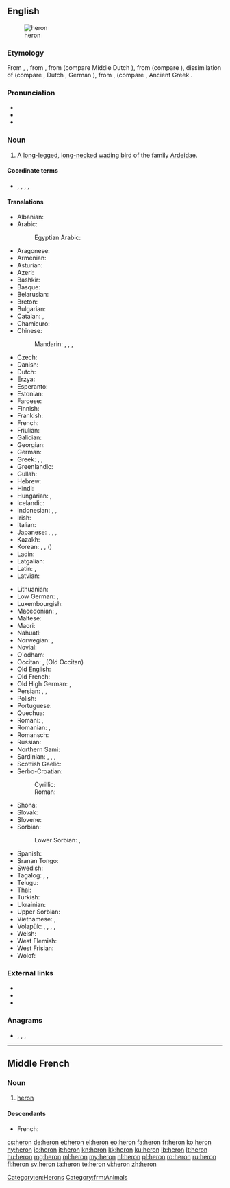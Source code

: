 {{also|Heron|héron}}
==English==
{{slim-wikipedia|dab=heron (disambiguation)|heron}}

[[Image:Urban Heron.JPG|thumb|heron]]

===Etymology===
From {{etyl|enm|en}} {{m|enm|heroun}}, {{m|enm|heiron}}, from {{etyl|xno|en}} {{m|fro|heiron}}, from {{etyl|odt|en}} {{m|odt||heigero}} (compare Middle Dutch {{m|dum|heiger}}), from {{etyl|gem-pro|en}} {{m|gem-pro|*haigrô}} (compare {{cog|sv|häger}}), dissimilation of {{m|gem-pro|*hraigrô}} (compare {{cog|ang|hrāgra}}, Dutch {{m|nl|reiger}}, German {{m|de|Reiher}}), from {{etyl|ine-pro|en}} {{m|ine-pro|*(s)kreik-}}, {{m|ine-pro|*(s)kreig-||to screech, creak}} (compare {{cog|cy|crëyr||heron}}, Ancient Greek {{m|grc|κρίζω||to creak, screech}}.

===Pronunciation===
* {{IPA|/ˈhɛ.ɹən/|lang=en}}
* {{audio|en-us-heron.ogg|Audio (US)|lang=en}}
* {{rhymes|ɛɹən|lang=en}}

===Noun===
{{en-noun}}

# A [[long-legged]], [[long-necked]] [[wading bird]] of the family [[Ardeidae]].

====Coordinate terms====
* {{sense|a wading bird}} {{l|en|egret}}, {{l|en|bittern}}, {{l|en|crane}}, {{l|en|heronsew}}, {{l|en|stork}}

====Translations====
{{trans-top|bird}}
* Albanian: {{t|sq|çapka}}
* Arabic: {{t|ar|مَالِك اَلْحَزِين|m}}
*: Egyptian Arabic: {{t|arz|بلشون|m|tr=balshon|sc=Arab}}
* Aragonese: {{t|an|garra}}
* Armenian: {{t+|hy|ձկնկուլ}}
* Asturian: {{t+|ast|garza|f}}
* Azeri: {{t|az|vağ}}
* Bashkir: {{t|ba|селән|sc=Cyrl}}
* Basque: {{t|eu|koartza}}
* Belarusian: {{t|be|чапля|f|tr=čáplja}}
* Breton: {{t+|br|kerc’heiz|f}}
* Bulgarian: {{t+|bg|чапла|f|tr=čápla}}
* Catalan: {{t|ca|agró}}, {{t|ca|ardeid}}
* Chamicuro: {{t|ccc|askoli}}
* Chinese:
*: Mandarin: {{t+|cmn|蒼鷺|sc=Hani}}, {{t+|cmn|苍鹭|tr=cānglù|sc=Hani}}, {{t+|cmn|鷺|sc=Hani}}, {{t+|cmn|鹭|tr=lù|sc=Hani}}
* Czech: {{t+|cs|volavka|f}}
* Danish: {{t+|da|hejre|c}}
* Dutch: {{t+|nl|reiger|m}}
* Erzya: {{t|myv|сёнксь}}
* Esperanto: {{t+|eo|ardeo}}
* Estonian: {{t|et|haigur}}
* Faroese: {{t+|fo|hegri}}
* Finnish: {{t+|fi|haikara}}
* Frankish: {{t|frk|haigru|m}}
* French: {{t+|fr|héron|m}}
* Friulian: {{t|fur|airon}}
* Galician: {{t|gl|garza}}
* Georgian: {{t|ka|ყანჩა}}
* German: {{t+|de|Reiher|m}}
* Greek: {{t+|el|ερωδιός|m}}, {{t|el|αρδέα|f}}, {{t+|el|τσικνιάς|m}}
* Greenlandic: {{t|kl|qeriiaq}}
* Gullah: {{t|gul|pojo}}
* Hebrew: {{t+|he|אֲנָפָה|f|tr=anafá}}
* Hindi: {{t|hi|वगुला|tr=vagulā}}
* Hungarian: {{t+|hu|gém}}, {{t+|hu|kócsag}}
* Icelandic: {{t+|is|hegri|m}}
* Indonesian: {{t+|id|kuntul}}, {{t+|id|kowak}}, {{t+|id|cangak}}
* Irish: {{t|ga|corr}}
* Italian: {{t+|it|airone|m}}
* Japanese: {{t+|ja|鷺|tr=さぎ, sagi}}, {{t|ja|サギ|tr=sagi}}, {{t|ja|白鷺|tr=しらさぎ, shirasagi}}, {{t|ja|シラサギ|tr=shirasagi}}
* Kazakh: {{t|kk|құтан|tr=kutan|sc=Cyrl}}
* Korean: {{t|ko|왜가리|tr=waegari}}, {{t|ko|해오라기|tr=haeoragi}}, {{t|ko|백로|tr=baengno}} ({{t+|ko|白鷺}})
* Ladin: {{t|lld|airon}}
* Latgalian: {{t|ltg|ziurejs}}
* Latin: {{t+|la|ardea|f}}, {{t|la|ardeola|f}}
* Latvian: {{t|lv|gārnis}}
{{trans-mid}}
* Lithuanian: {{t+|lt|garnys}}
* Low German: {{t|nds|Reier}}, {{t|nds|Reiger|m}}
* Luxembourgish: {{t+|lb|Räer|m}}
* Macedonian: {{t|mk|сива чапја|f|tr=síva čápja}}, {{t|mk|чапја|f|tr=čápja}}
* Maltese: {{t|mt|russett}}
* Maori: {{t|mi|heroni}}
* Nahuatl: {{t|nah|aztatl}}
* Norwegian: {{t|no|hegre}}, {{t|no|heire|m}}
* Novial: {{t|nov|herone}}
* O'odham: {{t|ood|ṣu꞉dagĭ u’uwhig}}
* Occitan: {{t|oc|bernat}}, {{m|pro|*aigreta}} (Old Occitan)
* Old English: {{t|ang|hrāgra|m}}
* Old French: {{t|fro|hairon|m}} {{t|fro|heiron|m}}
* Old High German: {{t|goh|heigaro|m}}, {{t|goh|reigaro|m}}
* Persian: {{t+|fa|حواصیل|tr=havāsil|sc=fa-Arab}}, {{t+|fa|بوتیمار|tr=butimār|sc=fa-Arab}}, {{t|fa|چگرنه|tr=čegarne|sc=fa-Arab}}
* Polish: {{t+|pl|czapla|f}}
* Portuguese: {{t+|pt|garça|f}}
* Quechua: {{t|qu|wakchilla}}
* Romani: {{t|rom|kokosturko|m}}, {{t|rom|kokosturka|f}}
* Romanian: {{t+|ro|stârc|m}}, {{t+|ro|bâtlan|m}}
* Romansch: {{t|rm|irun}}
* Russian: {{t+|ru|ца́пля|f}}
* Northern Sami: {{t|se|ránesháigir}}
* Sardinian: {{t|sc|perdigiorronadas}}, {{t|sc|mengoni}}, {{t|sc|menga}}, {{t|sc|garza}}
* Scottish Gaelic: {{t|gd|corra-ghritheach|f}}
* Serbo-Croatian:
*: Cyrillic: {{t|sh|чапља|f|sc=Cyrl}}
*: Roman: {{t+|sh|čaplja|f|sc=Latn}}
* Shona: {{t|sn|nyarupani}}
* Slovak: {{t|sk|volavka}}
* Slovene: {{t+|sl|čaplja|f}}
* Sorbian:
*: Lower Sorbian: {{t|dsb|šytawa|f}}, {{t|dsb|rybarnik|m}}
* Spanish: {{t+|es|garza|f}}
* Sranan Tongo: {{t|srn|sabaku}}
* Swedish: {{t+|sv|häger}}
* Tagalog: {{t|tl|tagák}}, {{t|tl|bakaw}}, {{t|tl|garsa}}
* Telugu: {{t+|te|నారాయణపక్షి|sc=Telu}}
* Thai: {{t|th|นกยาง|tr=nók yaang|sc=Thai}}
* Turkish: {{t+|tr|balıkçıl}}
* Ukrainian: {{t|uk|чапля|f|tr=čáplja}}
* Upper Sorbian: {{t|hsb|čapla}}
* Vietnamese: {{t|vi|con diệc}}, {{t+|vi|diệc}}
* Volapük: {{qualifier|♂♀}} {{t+|vo|härod}}, {{qualifier|♂}} {{t|vo|hihärod}}, {{qualifier|♀}} {{t|vo|jihärod}}, {{qualifier|♂♀ offspring}} {{t|vo|härodül}}, {{qualifier|obsolete}} {{t|vo|fitagil}}
* Welsh: {{t|cy|crëyr}}
* West Flemish: {{t|vls|reiger}}
* West Frisian: {{t|fy|reager}}
* Wolof: {{t|wo|warapuló|alt=warapuló mi}}
{{trans-bottom}}

===External links===
* {{pedia}}
* {{specieslite|Ardeidae}}
* {{commonslite|Ardeidae}}

===Anagrams===
* {{l|en|honer}}, {{l|en|rhone}}, {{l|en|Rhone}}, {{l|en|Rhône}}

[[Category:en:Herons]]

----

==Middle French==

===Noun===
{{frm-noun|m}}

# [[heron#English|heron]]

====Descendants====
* French: {{l|fr|héron}}

[[Category:frm:Animals]]

[[cs:heron]]
[[de:heron]]
[[et:heron]]
[[el:heron]]
[[eo:heron]]
[[fa:heron]]
[[fr:heron]]
[[ko:heron]]
[[hy:heron]]
[[io:heron]]
[[it:heron]]
[[kn:heron]]
[[kk:heron]]
[[ku:heron]]
[[lb:heron]]
[[lt:heron]]
[[hu:heron]]
[[mg:heron]]
[[ml:heron]]
[[my:heron]]
[[nl:heron]]
[[pl:heron]]
[[ro:heron]]
[[ru:heron]]
[[fi:heron]]
[[sv:heron]]
[[ta:heron]]
[[te:heron]]
[[vi:heron]]
[[zh:heron]]